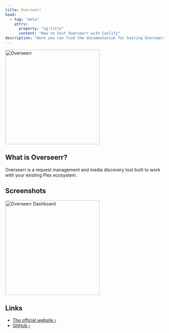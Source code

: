 ```yaml
---
title: Overseerr
head:
  - tag: "meta"
    attrs:
      property: "og:title"
      content: "How to host Overseerr with Coolify"
description: "Here you can find the documentation for hosting Overseerr with Coolify."
---
```



<Badge text="One-click setup." variant="note" size="large" />

<img
  src="../../../assets/images/services/overseerr.svg"
  width="300"
  alt="Overseerr"
/>

## What is Overseerr?

Overseerr is a request management and media discovery tool built to work with your existing Plex ecosystem.

## Screenshots

<img
  src="../../../assets/images/screenshots/overseerr_screenshot.webp"
  width="300"
  alt="Overseerr Dashboard"
/>

## Links

- [The official website ›](https://overseerr.dev/)
- [GitHub ›](https://github.com/sct/overseerr)
